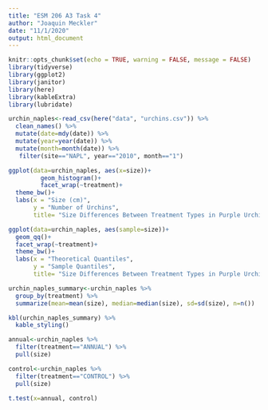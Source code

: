 ```yaml
---
title: "ESM 206 A3 Task 4"
author: "Joaquin Meckler"
date: "11/1/2020"
output: html_document
---
```


```r
knitr::opts_chunk$set(echo = TRUE, warning = FALSE, message = FALSE)
library(tidyverse)
library(ggplot2)
library(janitor)
library(here)
library(kableExtra)
library(lubridate)
```

```r
urchin_naples<-read_csv(here("data", "urchins.csv")) %>% 
  clean_names() %>% 
  mutate(date=mdy(date)) %>% 
  mutate(year=year(date)) %>% 
  mutate(month=month(date)) %>% 
   filter(site=="NAPL", year=="2010", month=="1") 
```

```r
ggplot(data=urchin_naples, aes(x=size))+
         geom_histogram()+
         facet_wrap(~treatment)+
  theme_bw()+
  labs(x = "Size (cm)", 
       y = "Number of Urchins", 
       title= "Size Differences Between Treatment Types in Purple Urchin")
```


```r
ggplot(data=urchin_naples, aes(sample=size))+
  geom_qq()+
  facet_wrap(~treatment)+
  theme_bw()+ 
  labs(x = "Theoretical Quantiles", 
       y = "Sample Quantiles", 
       title= "Size Differences Between Treatment Types in Purple Urchin")
```

```r
urchin_naples_summary<-urchin_naples %>% 
  group_by(treatment) %>% 
  summarize(mean=mean(size), median=median(size), sd=sd(size), n=n())

kbl(urchin_naples_summary) %>% 
  kable_styling()
```




```r
annual<-urchin_naples %>% 
  filter(treatment=="ANNUAL") %>% 
  pull(size)

control<-urchin_naples %>% 
  filter(treatment=="CONTROL") %>% 
  pull(size)
```

```r
t.test(x=annual, control)
```

